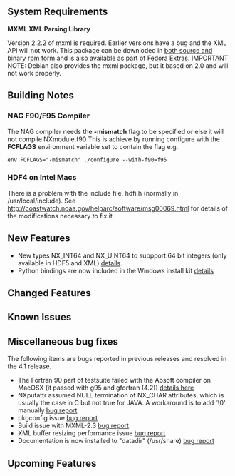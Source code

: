 ==System Requirements==
'''MXML XML Parsing Library'''

Version 2.2.2 of mxml is required. Earlier versions have a bug and the XML API will not work. This package can be downloded in [http://www.easysw.com/~mike/mxml/software.php both source and binary rpm form] and is also available as part of [http://fedoraproject.org/wiki/Extras/UsingExtras Fedora Extras]. IMPORTANT NOTE: Debian also provides the mxml package, but it based on 2.0 and will not work properly.

==Building Notes==
===NAG F90/F95 Compiler===
The NAG compiler needs the '''-mismatch''' flag to be specified or else it will not compile NXmodule.f90 This is achieve by running configure with the '''FCFLAGS''' environment variable set to contain the flag e.g.
<pre>
env FCFLAGS="-mismatch" ./configure --with-f90=f95
</pre>
===HDF4 on Intel Macs===
There is a problem with the include file, hdfi.h (normally in /usr/local/include).  See http://coastwatch.noaa.gov/helparc/software/msg00069.html for details of the modifications necessary to fix it.

==New Features==
* New types NX_INT64 and NX_UINT64 to suppport 64 bit integers (only available in HDF5 and XML) [http://trac.nexusformat.org/code/ticket/87 details].
* Python bindings are now included in the Windows install kit [http://trac.nexusformat.org/code/ticket/86 details]

==Changed Features==

==Known Issues==

==Miscellaneous bug fixes==
The following items are bugs reported in previous releases and resolved in
the 4.1 release.
* The Fortran 90 part of testsuite failed with the Absoft compiler on MacOSX (it passed with g95 and gfortran (4.2)) [http://trac.nexusformat.org/code/ticket/68 details here]
* NXputattr assumed NULL termination of NX_CHAR attributes, which is usually the case in C but not true for JAVA. A workaround is to add '\0' manually [http://trac.nexusformat.org/code/ticket/83 bug report]
* pkgconfig issue [http://trac.nexusformat.org/code/ticket/84 bug report]
* Build issue with MXML-2.3 [http://trac.nexusformat.org/code/ticket/91 bug report]
* XML buffer resizing performance issue [http://trac.nexusformat.org/code/ticket/92 bug report]
* Documentation is now installed to "datadir" (/usr/share) [http://trac.nexusformat.org/code/ticket/93 bug report]

==Upcoming Features==